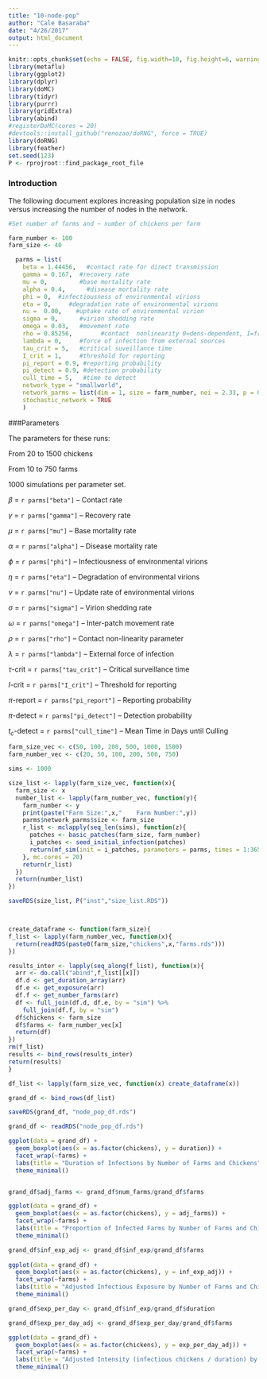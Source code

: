 ```yaml
---
title: "10-node-pop"
author: "Cale Basaraba"
date: "4/26/2017"
output: html_document
---
```


```r
knitr::opts_chunk$set(echo = FALSE, fig.width=10, fig.height=6, warning = FALSE)
library(metaflu)
library(ggplot2)
library(dplyr)
library(doMC)
library(tidyr)
library(purrr)
library(gridExtra)
library(abind)
#registerDoMC(cores = 20)
#devtools::install_github("renozao/doRNG", force = TRUE)
library(doRNG)
library(feather)
set.seed(123)
P <- rprojroot::find_package_root_file
```

### Introduction

The following document explores increasing population size in nodes versus increasing the number of nodes in the network. 


```r
#Set number of farms and ~ number of chickens per farm

farm_number <- 100
farm_size <- 40

```


```r
  parms = list(
    beta = 1.44456,   #contact rate for direct transmission
    gamma = 0.167,  #recovery rate
    mu = 0,         #base mortality rate
    alpha = 0.4,      #disease mortality rate
    phi = 0,  #infectiousness of environmental virions
    eta = 0,     #degradation rate of environmental virions
    nu =  0.00,    #uptake rate of environmental virion
    sigma = 0,      #virion shedding rate
    omega = 0.03,   #movement rate
    rho = 0.85256,        #contact  nonlinearity 0=dens-dependent, 1=freq-dependent
    lambda = 0,     #force of infection from external sources
    tau_crit = 5,   #critical suveillance time
    I_crit = 1,     #threshold for reporting
    pi_report = 0.9, #reporting probability
    pi_detect = 0.9, #detection probability
    cull_time = 5,   #time to detect
    network_type = "smallworld",
    network_parms = list(dim = 1, size = farm_number, nei = 2.33, p = 0.0596, multiple = FALSE, loops = FALSE),
    stochastic_network = TRUE
    )
```


###Parameters

The parameters for these runs:

From 20 to 1500 chickens

From 10 to 750 farms

1000 simulations per parameter set.

$\beta$ = `r parms["beta"]` -- Contact rate

$\gamma$ = `r parms["gamma"]` -- Recovery rate

$\mu$ = `r parms["mu"]` -- Base mortality rate

$\alpha$ = `r parms["alpha"]` -- Disease mortality rate

$\phi$ = `r parms["phi"]` -- Infectiousness of environmental virions

$\eta$ = `r parms["eta"]` -- Degradation of environmental virions

$\nu$ = `r parms["nu"]` -- Update rate of environmental virions

$\sigma$ = `r parms["sigma"]` -- Virion shedding rate

$\omega$ = `r parms["omega"]` -- Inter-patch movement rate

$\rho$ = `r parms["rho"]` -- Contact non-linearity parameter

$\lambda$ = `r parms["lambda"]` -- External force of infection

$\tau$-crit = `r parms["tau_crit"]` -- Critical surveillance time

$I$-crit = `r parms["I_crit"]` -- Threshold for reporting

$\pi$-report = `r parms["pi_report"]` -- Reporting probability

$\pi$-detect = `r parms["pi_detect"]` -- Detection probability

$t_c$-detect = `r parms["cull_time"]` -- Mean Time in Days until Culling

```r

farm_size_vec <- c(50, 100, 200, 500, 1000, 1500)
farm_number_vec <- c(20, 50, 100, 200, 500, 750)

sims <- 1000

size_list <- lapply(farm_size_vec, function(x){
  farm_size <- x
  number_list <- lapply(farm_number_vec, function(y){
    farm_number <- y
    print(paste("Farm Size:",x,"    Farm Number:",y))
    parms$network_parms$size <- farm_size
    r_list <- mclapply(seq_len(sims), function(z){
      patches <- basic_patches(farm_size, farm_number)
      i_patches <- seed_initial_infection(patches)
      return(mf_sim(init = i_patches, parameters = parms, times = 1:365, n_sims = 1))
    }, mc.cores = 20)
    return(r_list)
  })
  return(number_list)
})

saveRDS(size_list, P("inst","size_list.RDS"))



create_dataframe <- function(farm_size){
f_list <- lapply(farm_number_vec, function(x){
  return(readRDS(paste0(farm_size,"chickens",x,"farms.rds")))
})

results_inter <- lapply(seq_along(f_list), function(x){
  arr <- do.call("abind",f_list[[x]])
  df.d <- get_duration_array(arr)
  df.e <- get_exposure(arr)
  df.f <- get_number_farms(arr)
  df <- full_join(df.d, df.e, by = "sim") %>%
    full_join(df.f, by = "sim")
  df$chickens <- farm_size
  df$farms <- farm_number_vec[x]
  return(df)
})
rm(f_list)
results <- bind_rows(results_inter)
return(results)
}

df_list <- lapply(farm_size_vec, function(x) create_dataframe(x))

grand_df <- bind_rows(df_list)

saveRDS(grand_df, "node_pop_df.rds")

```

```r

grand_df <- readRDS("node_pop_df.rds")

ggplot(data = grand_df) +
  geom_boxplot(aes(x = as.factor(chickens), y = duration)) +
  facet_wrap(~farms) +
  labs(title = "Duration of Infections by Number of Farms and Chickens", x = "Number of Chickens", y = "Days") +
  theme_minimal()


grand_df$adj_farms <- grand_df$num_farms/grand_df$farms

ggplot(data = grand_df) +
  geom_boxplot(aes(x = as.factor(chickens), y = adj_farms)) +
  facet_wrap(~farms) +
  labs(title = "Proportion of Infected Farms by Number of Farms and Chickens", y = "Proportion of Infected Farms", x = "Number of Chickens per Farm") +
  theme_minimal()

grand_df$inf_exp_adj <- grand_df$inf_exp/grand_df$farms
  
ggplot(data = grand_df) +
  geom_boxplot(aes(x = as.factor(chickens), y = inf_exp_adj)) +
  facet_wrap(~farms) +
  labs(title = "Adjusted Infectious Exposure by Number of Farms and Chickens", y = "Infected Chickens per Farm", x = "Number of Chickens per Farm") +
  theme_minimal()

grand_df$exp_per_day <- grand_df$inf_exp/grand_df$duration

grand_df$exp_per_day_adj <- grand_df$exp_per_day/grand_df$farms

ggplot(data = grand_df) +
  geom_boxplot(aes(x = as.factor(chickens), y = exp_per_day_adj)) +
  facet_wrap(~farms) +
  labs(title = "Adjusted Intensity (infectious chickens / duration) by Number of Farms and Chickens", y = "Infected Chickens/Day/Farm", x = "Number of Chickens per Farm") +
  theme_minimal()


```